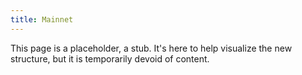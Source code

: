 ```yaml
---
title: Mainnet
---
```


This page is a placeholder, a stub. It's here to help visualize the new structure, but it is temporarily devoid of content.
